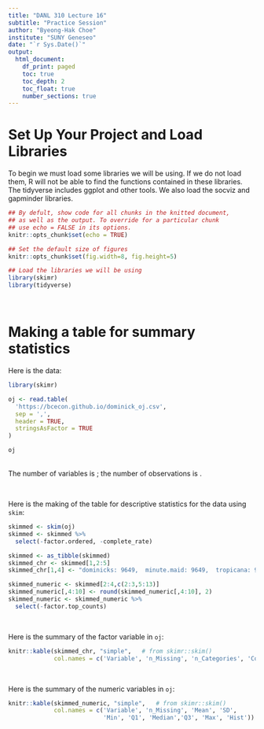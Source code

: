 ```yaml
---
title: "DANL 310 Lecture 16"
subtitle: "Practice Session"
author: "Byeong-Hak Choe"
institute: "SUNY Geneseo"
date: "`r Sys.Date()`"
output: 
  html_document:
    df_print: paged
    toc: true
    toc_depth: 2
    toc_float: true
    number_sections: true
---
```

   

# Set Up Your Project and Load Libraries

To begin we must load some libraries we will be using. If we do not load them, R will not be able to find the functions contained in these libraries. The tidyverse includes ggplot and other tools. We also load the socviz and gapminder libraries.

```r

## By defult, show code for all chunks in the knitted document,
## as well as the output. To override for a particular chunk
## use echo = FALSE in its options.
knitr::opts_chunk$set(echo = TRUE) 

## Set the default size of figures
knitr::opts_chunk$set(fig.width=8, fig.height=5)  

## Load the libraries we will be using
library(skimr)
library(tidyverse)

```

<br>


# Making a table for summary statistics

Here is the data:
```r
library(skimr)

oj <- read.table(
  'https://bcecon.github.io/dominick_oj.csv',
  sep = ',',
  header = TRUE,
  stringsAsFactor = TRUE
)

oj
```



<br> 
The number of variables is ; the number of observations is .

<br>

Here is the making of the table for descriptive statistics for the data using `skim`:


```r
skimmed <- skim(oj)
skimmed <- skimmed %>% 
  select(-factor.ordered, -complete_rate)

skimmed <- as_tibble(skimmed)
skimmed_chr <- skimmed[1,2:5]
skimmed_chr[1,4] <- "dominicks: 9649,  minute.maid: 9649,  tropicana: 9649"

skimmed_numeric <- skimmed[2:4,c(2:3,5:13)]
skimmed_numeric[,4:10] <- round(skimmed_numeric[,4:10], 2)
skimmed_numeric <- skimmed_numeric %>% 
  select(-factor.top_counts)
```

<br>

Here is the summary of the factor variable in `oj`:

```r
knitr::kable(skimmed_chr, "simple",   # from skimr::skim() 
             col.names = c('Variable', 'n_Missing', 'n_Categories', 'Counts'))  
```


<br>

Here is the summary of the numeric variables in `oj`:

```r
knitr::kable(skimmed_numeric, "simple",   # from skimr::skim()
             col.names = c('Variable', 'n_Missing', 'Mean', 'SD',
                           'Min', 'Q1', 'Median','Q3', 'Max', 'Hist'))
```


